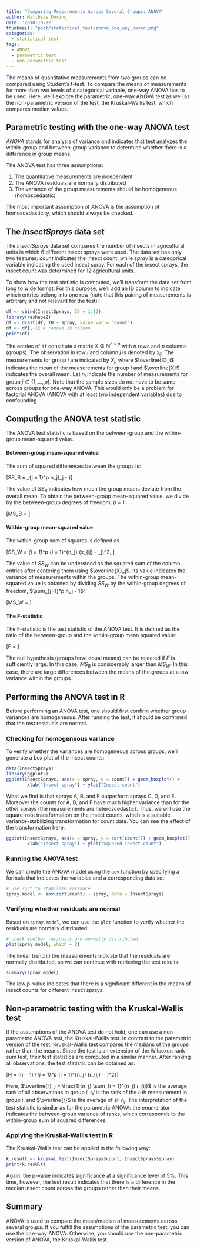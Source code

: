 ```yaml
---
title: "Comparing Measurements Across Several Groups: ANOVA"
author: Matthias Döring
date: '2018-10-22'
thumbnail: "post/statistical_test/anova_one_way_cover.png"
categories:
  - statistical test
tags:
  - ANOVA
  - parametric test
  - non-parametric test
---
```

The means of quantitative measurements from two groups can be compared using Student's t-test. To compare the means of measurements for more than two levels of a categorical variable, one-way ANOVA has to be used. Here, we'll explore the parametric, one-way ANOVA test as well as the non-parametric version of the test, the Kruskal-Wallis test, which compares median values.
<!--more-->

## Parametric testing with the one-way ANOVA test

*ANOVA* stands for analysis of variance and indicates that test analyzes the within-group and between-group variance to determine whether there is a difference in group means.

The ANOVA test has three assumptions:

1. The quantitative measurements are independent
2. The ANOVA residuals are normally distributed
3. The variance of the group measurements should be homogeneous (homoscedastic)
   
The most important assumption of ANOVA is the assumption of homoscedasticity, which should always be checked.

## The *InsectSprays* data set

The *InsectSprays* data set compares the number of insects in agricultural units in which 6 different insect sprays were used. The data set has only two features: *count* indicates the insect count, while *spray* is a categorical variable indicating the used insect spray. For each of the insect sprays, the insect count was determined for 12 agricultural units. 

To show how the test statistic is computed, we'll transform the data set from long to wide format. For this purpose, we'll add an ID column to indicate which entries belong into one row (note that this pairing of measurements is arbitrary and not relevant for the test):

```r
df <- cbind(InsectSprays, ID = 1:12)
library(reshape2)
df <- dcast(df, ID ~ spray, value.var = "count")
df <- df[,-1] # remove ID column
print(df)
```

The entries of `df` constitute a matrix $X \in \mathbb{N}^{n \times p}$ with $n$ rows and $p$ columns (groups). The observation in row $i$ and column $j$ is denoted by $x_{ij}$. The measurements for group $i$ are indicated by $X_i$, where $\overline{X}_i$ indicates the mean of the measurements for group $i$ and $\overline{X}$ indicates the overall mean. Let $n_j$ indicate the number of measurements for group $j \in \{1, \ldots, p\}$. Note that the sample sizes do not have to be same
across groups for one-way ANOVA. This would only be a problem for factorial ANOVA (ANOVA with at least two independent variables) due to confounding.

## Computing the ANOVA test statistic

The ANOVA test statistic is based on the between-group and the within-group mean-squared value.

#### Between-group mean-squared value

The sum of squared differences between the groups is:

\[SS_B = \sum_{j = 1}^p n_j(\overline{X}_j - \overline{X})\]

The value of $SS_B$ indicates how much the group means deviate from the overall mean. To obtain the between-group mean-squared value, we divide by the between-group degrees of freedom, $p-1$:

\[MS_B = \frac{SS_B}{p-1}\]

#### Within-group mean-squared value

The within-group sum of squares is defined as

\[SS_W = \sum_{j = 1}^p \sum_{i = 1}^{n_j} (x_{ij} - \overline{X}_j)^2\,.\]

The value of $SS_W$ can be understood as the squared sum of the column entries after centering them using $\overline{X}_j$. Its value indicates the variance of measurements within the groups. The within-group mean-squared value is obtained by dividing $SS_W$ by the within-group degrees of freedom, $\sum_{j=1}^p n_j - 1$:

\[MS_W = \frac{SS_W}{\sum_{j=1}^p n_j - 1}\]

#### The F-statistic

The F-statistic is the test statistic of the ANOVA test. It is defined as the ratio of the between-group and the within-group mean squared value:

\[F = \frac{MS_B}{MS_{W}}\]

The null hypothesis (groups have equal means) can be rejected if $F$ is sufficiently large. In this case, $MS_B$ is considerably larger than $MS_W$. In this case, there are large differences between the means of the groups at a low variance within the groups. 

## Performing the ANOVA test in R

Before performing an ANOVA test, one should first confirm whether group variances are homogeneous. After running the test, it should be confirmed that the test residuals are normal.

### Checking for homogeneous variance

To verify whether the variances are homogeneous across groups, we'll generate a box plot of the insect counts:

```r
data(InsectSprays)
library(ggplot2)
ggplot(InsectSprays, aes(x = spray, y = count)) + geom_boxplot() +
        xlab("Insect spray") + ylab("Insect count")
```

What we find is that sprays A, B, and F outperform sprays C, D, and E. Moreover the counts for A, B, and F have much higher variance than for the other sprays (the measurements are heteroscedastic). Thus, we will use the square-root transformation on the insect counts, which is a suitable variance-stabilizing transformation for count data. You can see the effect of the transformation here:

```r
ggplot(InsectSprays, aes(x = spray, y = sqrt(count))) + geom_boxplot() +
        xlab("Insect spray") + ylab("Squared insect count")
```

### Running the ANOVA test

We can create the ANOVA model using the `aov` function by specifying a formula that indicates the variables and a corresponding data set: 

```r
# use sqrt to stabilize variance
spray.model <- aov(sqrt(count) ~ spray, data = InsectSprays)
```

### Verifying whether residuals are normal

Based on `spray.model`, we can use the `plot` function to verify whether the residuals are normally distributed:

```r
# check whether residuals are normally distributed:
plot(spray.model, which = 2)
```

The linear trend in the measurements indicate that the residuals are normally distributed, so we can continue with retrieving the test results:

```r
summary(spray.model)
```

The low p-value indicates that there is a significant different in the means of insect counts for different insect sprays.

## Non-parametric testing with the Kruskal-Wallis test
If the assumptions of the ANOVA test do not hold, one can use a non-parametric ANOVA test, the Kruskal-Wallis test. In contrast to the parametric version of the test, Kruskal-Wallis test compares the medians of the groups rather than the means. Since the test is an extension of the Wilcoxon rank-sum test, their test statistics are computed in a similar manner. After ranking all
observations, the test statistic can be obtained as:

\[H = (n − 1) \frac{\sum_{j = 1}^{p} n_j (\overline{r}_j - \overline{r})^2}
                {\sum_{j = 1}^p \sum_{i = 1}^{n_j} (r_{ij} − \overline{r})^2}\]

Here, $\overline{r}_j = \frac{1}{n_j} \sum_{i = 1}^{n_j} r_{ij}$ is the average rank of all observations in group $j$, $r_ij$ is the rank of the $i$-th measurement in group $j$, and $\overline{r}$ is the average of all $r_{ij}$. The interpretation of the test statistic is similar as for the parametric ANOVA: the enumerator indicates the between-group variance of ranks, which corresponds to the within-group sum of squared differences.

### Applying the Kruskal-Wallis test in R

The Kruskal-Wallis test can be applied in the following way:

```r
k.result <- kruskal.test(InsectSprays$count, InsectSprays$spray)
print(k.result)
```

Again, the p-value indicates significance at a significance level of 5%. This time, however, the test result indicates that there is a difference in the median insect count across the groups rather than their means.

## Summary
ANOVA is used to compare the mean/median of measurements across several groups. If you fulfill the assumptions of the parametric test, you can use the one-way ANOVA. Otherwise, you should use the non-parametric version of ANOVA, the Kruskal-Wallis test.
